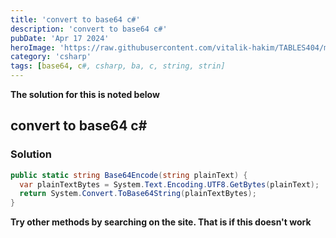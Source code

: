 ---
title: 'convert to base64 c#'
description: 'convert to base64 c#'
pubDate: 'Apr 17 2024'
heroImage: 'https://raw.githubusercontent.com/vitalik-hakim/TABLES404/main/error_b/c%23.png'
category: 'csharp'
tags: [base64, c#, csharp, ba, c, string, strin]
---

**The solution for this is noted below**

## convert to base64 c#

### Solution

```csharp
public static string Base64Encode(string plainText) {
  var plainTextBytes = System.Text.Encoding.UTF8.GetBytes(plainText);
  return System.Convert.ToBase64String(plainTextBytes);
}
```
**Try other methods by searching on the site. That is if this doesn't work**
